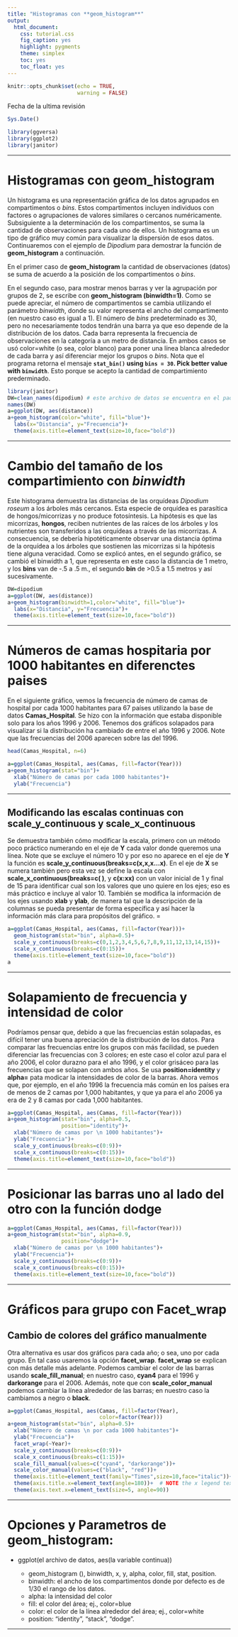 ```yaml
---
title: "Histogramas con **geom_histogram**"
output:
  html_document:
    css: tutorial.css
    fig_caption: yes
    highlight: pygments
    theme: simplex
    toc: yes
    toc_float: yes
---
```


```r
knitr::opts_chunk$set(echo = TRUE,
                      warning = FALSE)
```

Fecha de la ultima revisión
```r

Sys.Date()
```


```r
library(ggversa)
library(ggplot2)
library(janitor)
```

***

# Histogramas con geom_histogram

Un histograma es una representación gráfica de los datos agrupados en compartimentos o *bins*.  Estos compartimentos incluyen individuos con factores o agrupaciones de valores similares  o cercanos numéricamente. Subsiguiente a la determinación de los compartimentos, se suma la cantidad de observaciones para cada uno de ellos. Un histograma es un tipo de gráfico muy común para visualizar la dispersión de esos datos. Continuaremos con el ejemplo de *Dipodium* para demostrar la función de **geom_histogram** a continuación.

En el primer caso de **geom_histogram** la cantidad de observaciones (datos) se suma de acuerdo a la posición de los compartimentos o *bins*.

En el segundo caso, para mostrar menos barras y ver la agrupación por grupos de 2, se escribe con **geom_histogram (binwidth=1)**. Como se puede apreciar, el número de compartimentos se cambia utilizando el parámetro *binwidth*, donde su valor representa el ancho del compartimento (en nuestro caso es igual a 1).  El número de *bins* predeterminado es 30, pero no necesariamente todos tendrán una barra ya que eso depende de la distribución de los datos.  Cada barra representa la frecuencia de observaciones en la categoría a un metro de distancia.  En ambos casos se usó color=white (o sea, color blanco) para poner una línea blanca alrededor de cada barra y así diferenciar mejor los grupos o *bins*.  Nota que el programa retorna el mensaje **`stat_bin()` using `bins = 30`. Pick better value with `binwidth`**. Esto porque se acepto la cantidad de compartimiento prederminado.  
 



```r

library(janitor)
DW=clean_names(dipodium) # este archivo de datos se encuentra en el paquete "ggversa"
names(DW)
a=ggplot(DW, aes(distance))
a+geom_histogram(color="white", fill="blue")+
  labs(x="Distancia", y="Frecuencia")+
  theme(axis.title=element_text(size=10,face="bold"))


```

***

# Cambio del tamaño de los compartimiento con *binwidth*

Este histograma demuestra las distancias de las orquídeas *Dipodium roseum* a los árboles más cercanos. Esta especie de orquídea es parasítica de hongos/micorrizas y no produce fotosíntesis.  La hipótesis es que las micorrizas, **hongos**, reciben nutrientes de las raíces de los árboles y los nutrientes son transferidos a las orquídeas a través de las micorrizas. A consecuencia, se debería hipotéticamente observar una distancia óptima de la orquídea a los árboles que sostienen las micorrizas si la hipótesis tiene alguna veracidad.  Como se explicó antes, en el segundo gráfico, se cambió el binwidth a 1, que representa en este caso la distancia de 1 metro, y los **bins** van de -.5 a .5 m., el segundo **bin** de >0.5 a 1.5 metros y así sucesivamente.

```r
DW=dipodium
a=ggplot(DW, aes(distance))
a+geom_histogram(binwidth=1,color="white", fill="blue")+
  labs(x="Distancia", y="Frecuencia")+
  theme(axis.title=element_text(size=10,face="bold"))
```


***

# Números de camas hospitaria por 1000 habitantes en diferenctes paises


En el siguiente gráfico, vemos la frecuencia de número de camas de hospital por cada 1000 habitantes para 67 países utilizando la base de datos **Camas_Hospital**.  Se hizo con la información que estaba disponible solo para los años 1996 y 2006.  Tenemos dos gráficos solapados para visualizar si la distribución ha cambiado de entre el año 1996 y 2006.  Note que las frecuencias del 2006 aparecen sobre las del 1996. 

```r


head(Camas_Hospital, n=6)

a=ggplot(Camas_Hospital, aes(Camas, fill=factor(Year)))
a+geom_histogram(stat="bin")+
  xlab("Número de camas por cada 1000 habitantes")+
  ylab("Frecuencia")

```


***

## Modificando las escalas continuas con scale_y_continuous y scale_x_continuous

Se demuestra también cómo modificar la escala, primero con un método poco práctico numerando en el eje de **Y** cada valor donde queremos una línea. Note que se excluye el número 10 y por eso no aparece en el eje de **Y** la función es **scale_y_continuous(breaks=c(x,x,x...x)**.  En el eje de **X** se numera también pero esta vez se define la escala con **scale_x_continuous(breaks=c( )**, y **c(x:xx)** con un valor inicial de 1 y final de 15 para identificar cual son los valores que uno quiere en los ejes; eso es más práctico e incluye al valor 10.  También se modifica la información de los ejes usando **xlab** y **ylab**, de manera tal que la descripción de la columnas se pueda presentar de forma específica y así hacer la información más clara para propósitos del gráfico. =

```r
a=ggplot(Camas_Hospital, aes(Camas, fill=factor(Year)))+
  geom_histogram(stat="bin", alpha=0.5)+
  scale_y_continuous(breaks=c(0,1,2,3,4,5,6,7,8,9,11,12,13,14,15))+
  scale_x_continuous(breaks=c(0:15))+
  theme(axis.title=element_text(size=10,face="bold"))
a
```


***

# Solapamiento de frecuencia y intensidad de color

Podríamos pensar que, debido a que las frecuencias están solapadas, es difícil tener una buena apreciación de la distribución de los datos. Para comparar las frecuencias entre los grupos con más facilidad, se pueden diferenciar las frecuencias con 3 colores; en este caso el color azul para el año 2006, el color durazno para el año 1996, y el color grisáceo para las frecuencias que se solapan con ambos años. Se usa **position=identity** y **alpha=** pata modicar la intensidades de color de la barras.  Ahora vemos que, por ejemplo, en el año 1996 la frecuencia más común en los países era de menos de 2 camas por 1,000 habitantes, y que ya para el año 2006 ya era de 2 y 8 camas por cada 1,000 habitantes.

```r

a=ggplot(Camas_Hospital, aes(Camas, fill=factor(Year)))
a+geom_histogram(stat="bin", alpha=0.5,
                 position="identity")+
  xlab("Número de camas por \n 1000 habitantes")+
  ylab("Frecuencia")+
  scale_y_continuous(breaks=c(0:9))+
  scale_x_continuous(breaks=c(0:15))+
  theme(axis.title=element_text(size=10,face="bold"))
```

***

# Posicionar las barras uno al lado del otro con la función **dodge**



```r

a=ggplot(Camas_Hospital, aes(Camas, fill=factor(Year)))
a+geom_histogram(stat="bin", alpha=0.9,
                 position="dodge")+
  xlab("Número de camas por \n 1000 habitantes")+
  ylab("Frecuencia")+
  scale_y_continuous(breaks=c(0:9))+
  scale_x_continuous(breaks=c(0:15))+
  theme(axis.title=element_text(size=10,face="bold"))
```

***

# Gráficos para grupo con **Facet_wrap**

## Cambio de colores del gráfico manualmente

Otra alternativa es usar dos gráficos para cada año; o sea, uno por cada grupo.  En tal caso usaremos la opción **facet_wrap**. **facet_wrap** se explican con más detalle más adelante.  Podemos cambiar el color de las barras usando **scale_fill_manual**; en nuestro caso, **cyan4** para el 1996 y **darkorange** para el 2006.  Además, note que con **scale_color_manual** podemos cambiar la línea alrededor de las barras; en nuestro caso la cambiamos a negro o **black**. 

```r


a=ggplot(Camas_Hospital, aes(Camas, fill=factor(Year),
                             color=factor(Year)))
a+geom_histogram(stat="bin", alpha=0.5)+
  xlab("Número de camas \n por cada 1000 habitantes")+
  ylab("Frecuencia")+
  facet_wrap(~Year)+
  scale_y_continuous(breaks=c(0:9))+
  scale_x_continuous(breaks=c(1:15))+
  scale_fill_manual(values=c("cyan4", "darkorange"))+
  scale_color_manual(values=c("black", "red"))+
  theme(axis.title=element_text(family="Times",size=10,face="italic"))+
  theme(axis.title.x=element_text(angle=180))+  # NOTE the x legend text 
  theme(axis.text.x=element_text(size=5, angle=90))

```

***

# Opciones y Parametros de **geom_histogram**:


  * ggplot(el archivo de datos, aes(la variable continua))
  
    +  geom_histogram (), binwidth, x, y, alpha, color, fill, stat, position.
    + binwidth: el ancho de los compartimentos donde por defecto es de 1/30 el rango de los datos.
    + alpha: la intensidad del color
    + fill: el color del área; ej., color=blue
    + color: el color de la línea alrededor del área; ej., color=white
    + position: “identity”, “stack”, “dodge”. 

***
